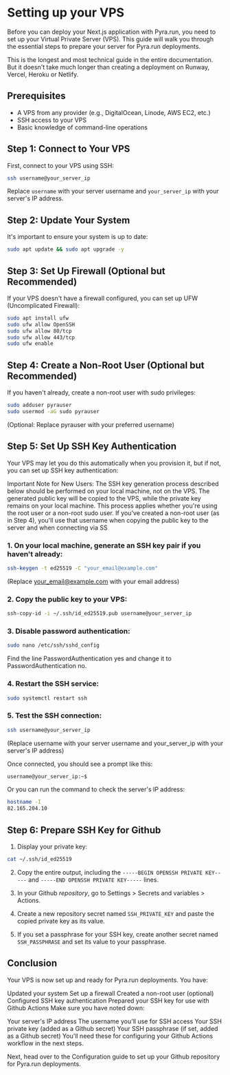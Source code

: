
# Setting up your VPS

Before you can deploy your Next.js application with Pyra.run, you need to set up your Virtual Private Server (VPS). This guide will walk you through the essential steps to prepare your server for Pyra.run deployments.

This is the longest and most technical guide in the entire documentation. But it doesn't take much longer than creating a deployment on Runway, Vercel, Heroku or Netlify.

## Prerequisites

- A VPS from any provider (e.g., DigitalOcean, Linode, AWS EC2, etc.)
- SSH access to your VPS
- Basic knowledge of command-line operations

## Step 1: Connect to Your VPS

First, connect to your VPS using SSH:

```bash
ssh username@your_server_ip
```

Replace `username` with your server username and `your_server_ip` with your server's IP address.

## Step 2: Update Your System

It's important to ensure your system is up to date:

```bash
sudo apt update && sudo apt upgrade -y
```

## Step 3: Set Up Firewall (Optional but Recommended)

If your VPS doesn't have a firewall configured, you can set up UFW (Uncomplicated Firewall):

```bash
sudo apt install ufw
sudo ufw allow OpenSSH
sudo ufw allow 80/tcp
sudo ufw allow 443/tcp
sudo ufw enable
```

## Step 4: Create a Non-Root User (Optional but Recommended)

If you haven't already, create a non-root user with sudo privileges:

```bash
sudo adduser pyrauser
sudo usermod -aG sudo pyrauser
```

(Optional: Replace pyrauser with your preferred username)

## Step 5: Set Up SSH Key Authentication

Your VPS may let you do this automatically when you provision it, but if not, you can set up SSH key authentication:

<Callout emoji="⚠️">
  Important Note for New Users: The SSH key generation process described below
  should be performed on your local machine, not on the VPS. The generated
  public key will be copied to the VPS, while the private key remains on your
  local machine. This process applies whether you're using the root user or a
  non-root sudo user. If you've created a non-root user (as in Step 4), you'll
  use that username when copying the public key to the server and when
  connecting via SS
</Callout>

### 1. On your local machine, generate an SSH key pair if you haven't already:

```bash
ssh-keygen -t ed25519 -C "your_email@example.com"
```

(Replace your_email@example.com with your email address)

### 2. Copy the public key to your VPS:

```bash
ssh-copy-id -i ~/.ssh/id_ed25519.pub username@your_server_ip
```

### 3. Disable password authentication:

```bash
sudo nano /etc/ssh/sshd_config
```

Find the line PasswordAuthentication yes and change it to PasswordAuthentication no.

### 4. Restart the SSH service:

```bash
sudo systemctl restart ssh
```

### 5. Test the SSH connection:

```bash
ssh username@your_server_ip
```

(Replace username with your server username and your_server_ip with your server's IP address)

Once connected, you should see a prompt like this:

```bash
username@your_server_ip:~$
```

Or you can run the command to check the server's IP address:

```bash
hostname -I
82.165.204.10
```

## Step 6: Prepare SSH Key for Github

1. Display your private key:

```bash
cat ~/.ssh/id_ed25519
```

2. Copy the entire output, including the `-----BEGIN OPENSSH PRIVATE KEY-----` and `-----END OPENSSH PRIVATE KEY-----` lines.

3. In your Github _repository_, go to Settings > Secrets and variables > Actions.

4. Create a new repository secret named `SSH_PRIVATE_KEY` and paste the copied private key as its value.

5. If you set a passphrase for your SSH key, create another secret named `SSH_PASSPHRASE` and set its value to your passphrase.

## Conclusion

Your VPS is now set up and ready for Pyra.run deployments. You have:

Updated your system
Set up a firewall
Created a non-root user (optional)
Configured SSH key authentication
Prepared your SSH key for use with Github Actions
Make sure you have noted down:

Your server's IP address
The username you'll use for SSH access
Your SSH private key (added as a Github secret)
Your SSH passphrase (if set, added as a Github secret)
You'll need these for configuring your Github Actions workflow in the next steps.

Next, head over to the Configuration guide to set up your Github repository for Pyra.run deployments.
